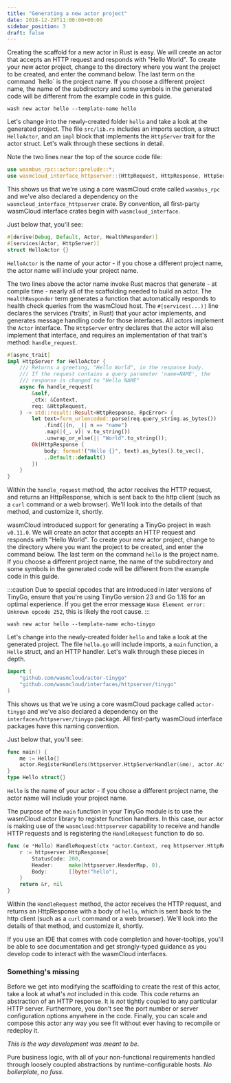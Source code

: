```yaml
---
title: "Generating a new actor project"
date: 2018-12-29T11:00:00+00:00
sidebar_position: 3
draft: false
---
```



<Tabs>
  <TabItem value="rust" label="Rust" default>
Creating the scaffold for a new actor in Rust is easy. We will create an actor that accepts an HTTP request and responds with "Hello World". To create your new actor project, change to the directory where you want the project to be created, and enter the command below. The last term on the command `hello` is the project name. If you choose a different project name, the name of the subdirectory and some symbols in the generated code will be different from the example code in this guide.

```shell
wash new actor hello --template-name hello
```

Let's change into the newly-created folder `hello` and take a look at the generated project. The file `src/lib.rs` includes an imports section, a struct `HelloActor`, and an `impl` block that implements the `HttpServer` trait for the actor struct. Let's walk through these sections in detail.

Note the two lines near the top of the source code file:

```rust
use wasmbus_rpc::actor::prelude::*;
use wasmcloud_interface_httpserver::{HttpRequest, HttpResponse, HttpServer, HttpServerReceiver};
```

This shows us that we're using a core wasmCloud crate called `wasmbus_rpc` and we've also declared a dependency on the `wasmcloud_interface_httpserver` crate. By convention, all first-party wasmCloud interface crates begin with `wasmcloud_interface`.

Just below that, you'll see:

```rust
#[derive(Debug, Default, Actor, HealthResponder)]
#[services(Actor, HttpServer)]
struct HelloActor {}
```

`HelloActor` is the name of your actor - if you chose a different project name, the actor name will include your project name.

The two lines above the actor name invoke Rust macros that generate - at compile time - nearly all of the scaffolding needed to build an actor. The `HealthResponder` term generates a function that automatically responds to health check queries from the wasmCloud host. The `#[services(...)]` line declares the services ('traits', in Rust) that your actor implements, and generates message handling code for those interfaces. All actors implement the `Actor` interface. The `HttpServer` entry declares that the actor will also implement that interface, and requires an implementation of that trait's method: `handle_request`.

```rust
#[async_trait]
impl HttpServer for HelloActor {
    /// Returns a greeting, "Hello World", in the response body.
    /// If the request contains a query parameter 'name=NAME', the
    /// response is changed to "Hello NAME"
    async fn handle_request(
        &self,
        _ctx: &Context,
        req: &HttpRequest,
    ) -> std::result::Result<HttpResponse, RpcError> {
        let text=form_urlencoded::parse(req.query_string.as_bytes())
            .find(|(n, _)| n == "name")
            .map(|(_, v)| v.to_string())
            .unwrap_or_else(|| "World".to_string());
        Ok(HttpResponse {
            body: format!("Hello {}", text).as_bytes().to_vec(),
            ..Default::default()
        })
    }
}
```

Within the `handle_request` method, the actor receives the HTTP request, and returns an HttpResponse, which is sent back to the http client (such as a `curl` command or a web browser). We'll look into the details of that method, and customize it, shortly.

  </TabItem>

  <TabItem value="tinygo" label="TinyGo">

wasmCloud introduced support for generating a TinyGo project in wash `v0.11.0`. We will create an actor that accepts an HTTP request and responds with "Hello World". To create your new actor project, change to the directory where you want the project to be created, and enter the command below. The last term on the command `hello` is the project name. If you choose a different project name, the name of the subdirectory and some symbols in the generated code will be different from the example code in this guide.

:::caution
Due to special opcodes that are introduced in later versions of TinyGo, ensure that you're using TinyGo version 23 and Go 1.18 for an optimal experience. If you get the error message `Wasm Element error: Unknown opcode 252`, this is likely the root cause.
:::

```shell
wash new actor hello --template-name echo-tinygo
```

Let's change into the newly-created folder `hello` and take a look at the generated project. The file `hello.go` will include imports, a `main` function, a `Hello` struct, and an HTTP handler. Let's walk through these pieces in depth.

```go
import (
	"github.com/wasmcloud/actor-tinygo"
	"github.com/wasmcloud/interfaces/httpserver/tinygo"
)
```

This shows us that we're using a core wasmCloud package called `actor-tinygo` and we've also declared a dependency on the `interfaces/httpserver/tinygo` package. All first-party wasmCloud interface packages have this naming convention.

Just below that, you'll see:

```go
func main() {
	me := Hello{}
	actor.RegisterHandlers(httpserver.HttpServerHandler(&me), actor.ActorHandler(&me))
}
type Hello struct{}
```

`Hello` is the name of your actor - if you chose a different project name, the actor name will include your project name.

The purpose of the `main` function in your TinyGo module is to use the wasmCloud actor library to register function handlers. In this case, our actor is making use of the `wasmcloud:httpserver` capability to receive and handle HTTP requests and is registering the `HandleRequest` function to do so.

```go
func (e *Hello) HandleRequest(ctx *actor.Context, req httpserver.HttpRequest) (*httpserver.HttpResponse, error) {
	r := httpserver.HttpResponse{
		StatusCode: 200,
		Header:     make(httpserver.HeaderMap, 0),
		Body:       []byte("hello"),
	}
	return &r, nil
}
```

Within the `HandleRequest` method, the actor receives the HTTP request, and returns an HttpResponse with a body of `hello`, which is sent back to the http client (such as a `curl` command or a web browser). We'll look into the details of that method, and customize it, shortly.

  </TabItem>

</Tabs>

If you use an IDE that comes with code completion and hover-tooltips, you'll be able to see documentation and get strongly-typed guidance as you develop code to interact with the wasmCloud interfaces.

### Something's missing

Before we get into modifying the scaffolding to create the rest of this actor, take a look at what's _not_ included in this code. This code returns an abstraction of an HTTP response. It is _not_ tightly coupled to any particular HTTP server. Furthermore, you don't see the port number or server configuration options anywhere in the code. Finally, you can scale and compose this actor any way you see fit without ever having to recompile or redeploy it.

_This is the way development was meant to be_.

Pure business logic, with all of your non-functional requirements handled through loosely coupled abstractions by runtime-configurable hosts. _No boilerplate, no fuss_.
